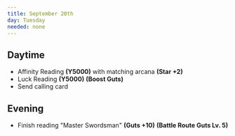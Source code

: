 ```yaml
---
title: September 20th
day: Tuesday
needed: none
---
```


## Daytime
- Affinity Reading **(Y5000)** with matching arcana **(Star +2)**
- Luck Reading **(Y5000)** **(Boost Guts)**
- Send calling card

## Evening
- Finish reading "Master Swordsman" **(Guts +10)** **(Battle Route Guts Lv. 5)**